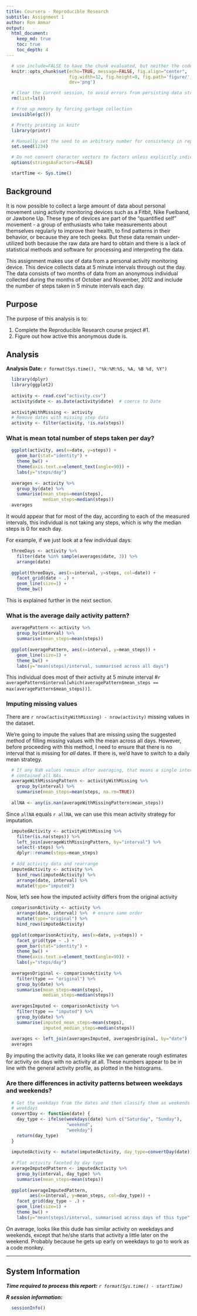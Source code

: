 ---
title: Coursera - Reproducible Research
subtitle: Assignment 1
author: Ron Ammar
output: 
  html_document:
    keep_md: true
    toc: true
    toc_depth: 4
---

```{r global_options, include=FALSE}
  # use include=FALSE to have the chunk evaluated, but neither the code nor its output displayed.
  knitr::opts_chunk$set(echo=TRUE, message=FALSE, fig.align="center",
                        fig.width=12, fig.height=8, fig.path='figure/',
                        dev='png')
```

```{r}
  # Clear the current session, to avoid errors from persisting data structures
  rm(list=ls())

  # Free up memory by forcing garbage collection
  invisible(gc())

  # Pretty printing in knitr
  library(printr)

  # Manually set the seed to an arbitrary number for consistency in reports
  set.seed(1234)

  # Do not convert character vectors to factors unless explicitly indicated
  options(stringsAsFactors=FALSE)

  startTime <- Sys.time()
```

## Background

It is now possible to collect a large amount of data about personal movement using activity monitoring devices such as a Fitbit, Nike Fuelband, or Jawbone Up. These type of devices are part of the "quantified self" movement - a group of enthusiasts who take measurements about themselves regularly to improve their health, to find patterns in their behavior, or because they are tech geeks. But these data remain under-utilized both because the raw data are hard to obtain and there is a lack of statistical methods and software for processing and interpreting the data.

This assignment makes use of data from a personal activity monitoring device. This device collects data at 5 minute intervals through out the day. The data consists of two months of data from an anonymous individual collected during the months of October and November, 2012 and include the number of steps taken in 5 minute intervals each day.

## Purpose

The purpose of this analysis is to:

1. Complete the Reproducible Research course project #1.
2. Figure out how active this anonymous dude is.

## Analysis

**Analysis Date:** `r format(Sys.time(), "%k:%M:%S, %A, %B %d, %Y")` 

```{r}
  library(dplyr)
  library(ggplot2)
  
  activity <- read.csv("activity.csv")
  activity$date <- as.Date(activity$date)  # coerce to Date
  
  activityWithMissing <- activity
  # Remove dates with missing step data
  activity <- filter(activity, !is.na(steps))
```

### What is mean total number of steps taken per day?

```{r}
  ggplot(activity, aes(x=date, y=steps)) +
    geom_bar(stat="identity") + 
    theme_bw() + 
    theme(axis.text.x=element_text(angle=90)) +
    labs(y="steps/day")
  
  averages <- activity %>%
    group_by(date) %>%
    summarise(mean_steps=mean(steps),
              median_steps=median(steps))
  averages
```

It would appear that for most of the day, according to each of the measured intervals, this individual is not taking any steps, which is why the median steps is 0 for each day.

For example, if we just look at a few individual days:

```{r}
  threeDays <- activity %>%
    filter(date %in% sample(averages$date, 3)) %>%
    arrange(date)
  
  ggplot(threeDays, aes(x=interval, y=steps, col=date)) +
    facet_grid(date ~ .) +
    geom_line(size=1) +
    theme_bw()
```

This is explained further in the next section.

### What is the average daily activity pattern?

```{r}
  averagePattern <- activity %>%
    group_by(interval) %>%
    summarise(mean_steps=mean(steps))
  
  ggplot(averagePattern, aes(x=interval, y=mean_steps)) +
    geom_line(size=1) +
    theme_bw() +
    labs(y="mean(steps)/interval, summarised across all days")
```

This individual does most of their activity at 5 minute interval #`r averagePattern$interval[which(averagePattern$mean_steps == max(averagePattern$mean_steps))]`.

### Imputing missing values

There are `r nrow(activityWithMissing) - nrow(activity)` missing values in the dataset.

We're going to impute the values that are missing using the suggested method of filling missing values with the mean across all days. However, before proceeding with this method, I need to ensure that there is no interval that is missing for *all* dates. If there is, we'd have to switch to a daily mean strategy.

```{r}
  # If any NaN values remain after averaging, that means a single interval
  # contained all NAs.
  averageWithMissingPattern <- activityWithMissing %>%
    group_by(interval) %>%
    summarise(mean_steps=mean(steps, na.rm=TRUE))
  
  allNA <- any(is.nan(averageWithMissingPattern$mean_steps))
```

Since `allNA` equals ``r allNA``, we can use this mean activity strategy for imputation.

```{r}
  imputedActivity <- activityWithMissing %>%
    filter(is.na(steps)) %>%
    left_join(averageWithMissingPattern, by="interval") %>%
    select(-steps) %>%
    dplyr::rename(steps=mean_steps)
  
  # Add activity data and rearrange
  imputedActivity <- activity %>%
    bind_rows(imputedActivity) %>%
    arrange(date, interval) %>%
    mutate(type="imputed")
```

Now, let's see how the imputed activity differs from the original activity

```{r}
  comparisonActivity <- activity %>%
    arrange(date, interval) %>%  # ensure same order
    mutate(type="original") %>%
    bind_rows(imputedActivity)
  
  ggplot(comparisonActivity, aes(x=date, y=steps)) +
    facet_grid(type ~ .) +
    geom_bar(stat="identity") + 
    theme_bw() + 
    theme(axis.text.x=element_text(angle=90)) +
    labs(y="steps/day")
  
  averagesOriginal <- comparisonActivity %>%
    filter(type == "original") %>%
    group_by(date) %>%
    summarise(mean_steps=mean(steps),
              median_steps=median(steps))
  
  averagesImputed <- comparisonActivity %>%
    filter(type == "imputed") %>%
    group_by(date) %>%
    summarise(imputed_mean_steps=mean(steps),
              imputed_median_steps=median(steps))
  
  averages <- left_join(averagesImputed, averagesOriginal, by="date")
  averages
```

By imputing the activity data, it looks like we can generate rough estimates for activity on days with no activity at all. These numbers appear to be in line with the general activity profile, as plotted in the histograms.

### Are there differences in activity patterns between weekdays and weekends?

```{r}
  # Get the weekdays from the dates and then classify them as weekends or
  # weekdays
  convertDay <- function(date) {
    day_type <- ifelse(weekdays(date) %in% c("Saturday", "Sunday"),
                       "weekend",
                       "weekday")
    return(day_type)
  }
  
  imputedActivity <- mutate(imputedActivity, day_type=convertDay(date))
  
  # Plot activity faceted by day type
  averageImputedPattern <- imputedActivity %>%
    group_by(interval, day_type) %>%
    summarise(mean_steps=mean(steps))
  
  ggplot(averageImputedPattern,
         aes(x=interval, y=mean_steps, col=day_type)) +
    facet_grid(day_type ~ .) +
    geom_line(size=1) +
    theme_bw() +
    labs(y="mean(steps)/interval, summarised across days of this type")
```

On average, looks like this dude has similar activity on weekdays and weekends, except that he/she starts that activity a little later on the weekend. Probably because he gets up early on weekdays to go to work as a  code monkey.

------

## System Information

***Time required to process this report:*** *`r format(Sys.time() - startTime)`*

***R session information:***

```{r, echo_session_info}
  sessionInfo()
```